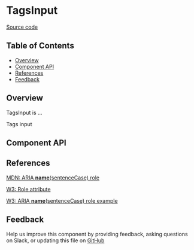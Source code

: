 
# TagsInput

[Source code](<https://github.com/leemonade/bubbles/tree/main/packages/components/form/TagsInput>)

## Table of Contents

<!-- START doctoc generated TOC please keep comment here to allow auto update -->
<!-- DON'T EDIT THIS SECTION, INSTEAD RE-RUN doctoc TO UPDATE -->

- [Overview](#overview)
- [Component API](#component-api)
- [References](#references)
- [Feedback](#feedback)

## Overview

TagsInput is ...

<ThemeProvider>
  <TagsInput>Tags input</TagsInput>
</ThemeProvider>

## Component API

<Preview>
  <Story id="organisms-form-tags-input--playground" />
</Preview>

<Props of={TagsInput} />

## References

[MDN: ARIA **name**(sentenceCase) role](<https://developer.mozilla.org/en-US/docs/Web/Accessibility/ARIA/Roles/tags-input_role>)

[W3: Role attribute](https://www.w3.org/WAI/PF/HTML/wiki/RoleAttribute)

[W3: ARIA **name**(sentenceCase) role example](<https://www.w3.org/TR/2016/WD-wai-aria-practices-1.1-20160317/examples/tags-input/tags-input.html>)

## Feedback

Help us improve this component by providing feedback, asking questions on Slack, or updating this file on
[GitHub](<https://github.com/leemonade/bubbles/edit/main/packages/components/form/TagsInput.mdx>)
